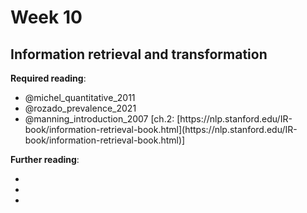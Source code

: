 # Week 10

## Information retrieval and transformation

**Required reading**:

- @michel_quantitative_2011
- @rozado_prevalence_2021
- @manning_introduction_2007 [ch.2: [https://nlp.stanford.edu/IR-book/information-retrieval-book.html](https://nlp.stanford.edu/IR-book/information-retrieval-book.html)]

**Further reading**:

- 
- 
- 